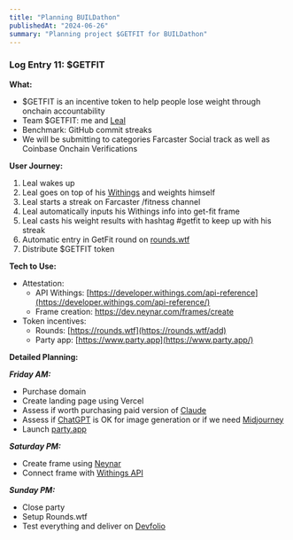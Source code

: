 ```yaml
---
title: "Planning BUILDathon"
publishedAt: "2024-06-26"
summary: "Planning project $GETFIT for BUILDathon"
---
```


### Log Entry 11: $GETFIT

**What:**

- $GETFIT is an incentive token to help people lose weight through onchain accountability
- Team $GETFIT: me and [Leal](https://warpcast.com/leal.eth)
- Benchmark: GitHub commit streaks
- We will be submitting to categories Farcaster Social track as well as Coinbase Onchain Verifications

**User Journey:**

1. Leal wakes up
2. Leal goes on top of his [Withings](https://www.withings.com) and weights himself
3. Leal starts a streak on Farcaster /fitness channel
4. Leal automatically inputs his Withings info into get-fit frame
5. Leal casts his weight results with hashtag #getfit to keep up with his streak
6. Automatic entry in GetFit round on [rounds.wtf](http://rounds.wtf)
7. Distribute $GETFIT token

**Tech to Use:**

- Attestation:
  - API Withings: [https://developer.withings.com/api-reference](https://developer.withings.com/api-reference/)
  - Frame creation: https://dev.neynar.com/frames/create
- Token incentives:
  - Rounds: [https://rounds.wtf](https://rounds.wtf/add)
  - Party app: [https://www.party.app](https://www.party.app/)

**Detailed Planning:**

**_Friday AM:_**

- Purchase domain
- Create landing page using Vercel
- Assess if worth purchasing paid version of [Claude](https://claude.ai)
- Assess if [ChatGPT](https://chat.openai.com) is OK for image generation or if we need [Midjourney](https://www.midjourney.com)
- Launch [party.app](https://www.party.app)

**_Saturday PM:_**

- Create frame using [Neynar](https://dev.neynar.com/frames/create)
- Connect frame with [Withings API](https://developer.withings.com/api-reference)

**_Sunday PM:_**

- Close party
- Setup Rounds.wtf
- Test everything and deliver on [Devfolio](https://devfolio.co)
